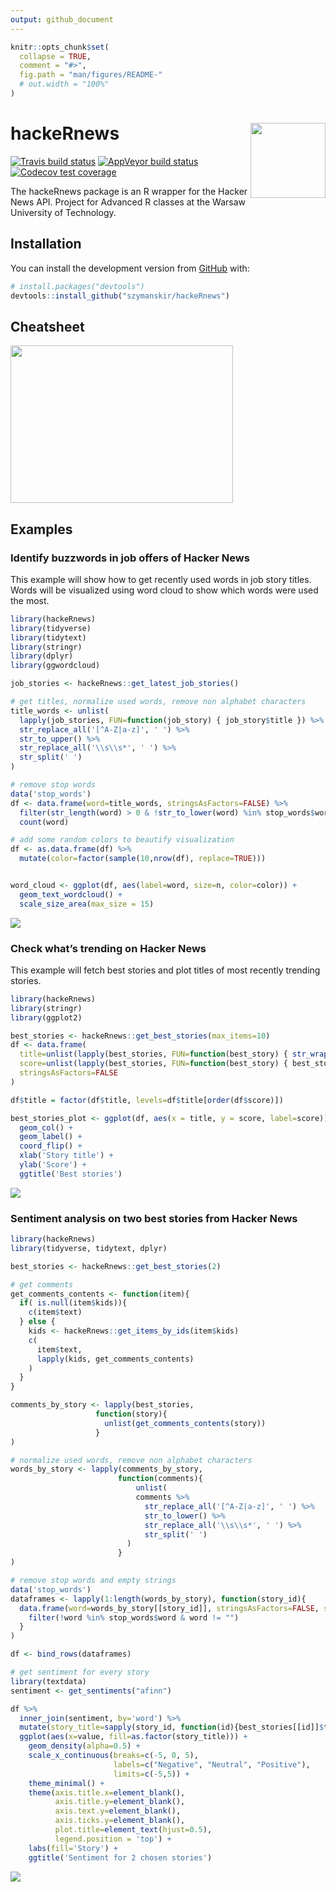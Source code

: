 ```yaml
---
output: github_document
---
```


<!-- README.md is generated from README.Rmd. Please edit that file -->

```r
knitr::opts_chunk$set(
  collapse = TRUE,
  comment = "#>",
  fig.path = "man/figures/README-"
  # out.width = "100%"
)
```

# hackeRnews <img src="man/figures/logo.png" align="right" width="120" />

<!-- badges: start -->
[![Travis build status](https://travis-ci.com/szymanskir/hackeRnews.svg?branch=master)](https://travis-ci.com/szymanskir/hackeRnews)
[![AppVeyor build status](https://ci.appveyor.com/api/projects/status/github/szymanskir/hackeRnews?branch=master&svg=true)](https://ci.appveyor.com/project/szymanskir/hackeRnews)
[![Codecov test coverage](https://codecov.io/gh/szymanskir/hackeRnews/branch/master/graph/badge.svg)](https://codecov.io/gh/szymanskir/hackeRnews?branch=master)
<!-- badges: end -->

The hackeRnews package is an R wrapper for the Hacker News API. Project for Advanced R classes at the Warsaw University of Technology.

## Installation

You can install the development version from [GitHub](https://github.com/) with:

``` r
# install.packages("devtools")
devtools::install_github("szymanskir/hackeRnews")
```

## Cheatsheet

<a href="./cheatsheet/cheatsheet.pdf"><img src="./cheatsheet/cheatsheet.png" width="356" height="252"/></a>  

## Examples

### Identify buzzwords in job offers of Hacker News

This example will show how to get recently used words in job story titles. Words will be visualized using word cloud to show which words were used the most.

```r
library(hackeRnews)
library(tidyverse)
library(tidytext)
library(stringr)
library(dplyr)
library(ggwordcloud)

job_stories <- hackeRnews::get_latest_job_stories()

# get titles, normalize used words, remove non alphabet characters
title_words <- unlist(
  lapply(job_stories, FUN=function(job_story) { job_story$title }) %>% 
  str_replace_all('[^A-Z|a-z]', ' ') %>% 
  str_to_upper() %>% 
  str_replace_all('\\s\\s*', ' ') %>% 
  str_split(' ')
)

# remove stop words
data('stop_words')
df <- data.frame(word=title_words, stringsAsFactors=FALSE) %>% 
  filter(str_length(word) > 0 & !str_to_lower(word) %in% stop_words$word) %>% 
  count(word)

# add some random colors to beautify visualization
df <- as.data.frame(df) %>% 
  mutate(color=factor(sample(10,nrow(df), replace=TRUE)))


word_cloud <- ggplot(df, aes(label=word, size=n, color=color)) + 
  geom_text_wordcloud() + 
  scale_size_area(max_size = 15)

```

<img src="man/figures/word_cloud.png"/>

### Check what's trending on Hacker News

This example will fetch best stories and plot titles of most recently trending stories.

```r
library(hackeRnews)
library(stringr)
library(ggplot2)

best_stories <- hackeRnews::get_best_stories(max_items=10)
df <- data.frame(
  title=unlist(lapply(best_stories, FUN=function(best_story) { str_wrap(best_story$title, 42) })),
  score=unlist(lapply(best_stories, FUN=function(best_story) { best_story$score })),
  stringsAsFactors=FALSE
)

df$title = factor(df$title, levels=df$title[order(df$score)])

best_stories_plot <- ggplot(df, aes(x = title, y = score, label=score)) +
  geom_col() +
  geom_label() +
  coord_flip() +
  xlab('Story title') +
  ylab('Score') +
  ggtitle('Best stories')

```

<img src="man/figures/best_stories.png"/>

### Sentiment analysis on two best stories from Hacker News

```r
library(hackeRnews)
library(tidyverse, tidytext, dplyr)

best_stories <- hackeRnews::get_best_stories(2)

# get comments
get_comments_contents <- function(item){
  if( is.null(item$kids)){
    c(item$text)
  } else {
    kids <- hackeRnews::get_items_by_ids(item$kids)
    c(
      item$text,
      lapply(kids, get_comments_contents)
    )
  }
}

comments_by_story <- lapply(best_stories,
                   function(story){
                     unlist(get_comments_contents(story))
                   }
)

# normalize used words, remove non alphabet characters
words_by_story <- lapply(comments_by_story,
                        function(comments){
                            unlist(
                            comments %>%
                              str_replace_all('[^A-Z|a-z]', ' ') %>%
                              str_to_lower() %>%
                              str_replace_all('\\s\\s*', ' ') %>%
                              str_split(' ')
                          )
                        }
)

# remove stop words and empty strings
data('stop_words')
dataframes <- lapply(1:length(words_by_story), function(story_id){
  data.frame(word=words_by_story[[story_id]], stringsAsFactors=FALSE, story_id=story_id) %>%
    filter(!word %in% stop_words$word & word != "")
  }
)

df <- bind_rows(dataframes)

# get sentiment for every story
library(textdata)
sentiment <- get_sentiments("afinn")

df %>%
  inner_join(sentiment, by='word') %>%
  mutate(story_title=sapply(story_id, function(id){best_stories[[id]]$title}) ) %>% 
  ggplot(aes(x=value, fill=as.factor(story_title))) +
    geom_density(alpha=0.5) +
    scale_x_continuous(breaks=c(-5, 0, 5),
                       labels=c("Negative", "Neutral", "Positive"),
                       limits=c(-5,5)) +
    theme_minimal() +
    theme(axis.title.x=element_blank(),
          axis.title.y=element_blank(),
          axis.text.y=element_blank(),
          axis.ticks.y=element_blank(),
          plot.title=element_text(hjust=0.5),
          legend.position = 'top') +
    labs(fill='Story') +
    ggtitle('Sentiment for 2 chosen stories')
```

<img src="man/figures/sentiment.png"/>
